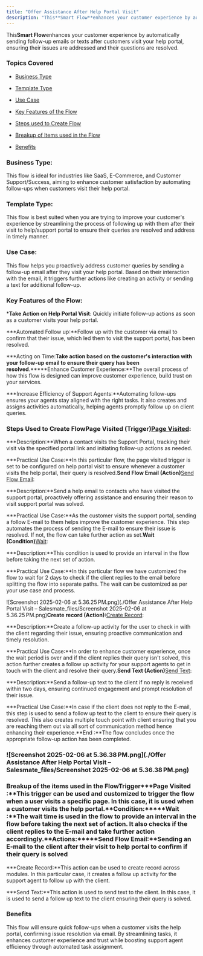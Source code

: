 ```yaml
---
title: "Offer Assistance After Help Portal Visit"
description: "This**Smart Flow**enhances your customer experience by automatically sending follow-up emails or texts after customers visit your help portal, ensurin..."
---
```


This**Smart Flow**enhances your customer experience by automatically sending follow-up emails or texts after customers visit your help portal, ensuring their issues are addressed and their questions are resolved.


### Topics Covered


*   [Business Type](https://support.salesmate.io/hc/en-us/articles/42342312253593-Offer-Assistance-After-Help-Portal-Visit#h_01JHQ23XFA27HM3DZ8XD5TAS6J)

*   [Template Type](https://support.salesmate.io/hc/en-us/articles/42342312253593-Offer-Assistance-After-Help-Portal-Visit#h_01JHQ4K98KPHWRYVFWXWQMMKB5)

*   [Use Case](https://support.salesmate.io/hc/en-us/articles/42342312253593-Offer-Assistance-After-Help-Portal-Visit#h_01JHQ2BN6164YWM0B0PEVMTMR7)

*   [Key Features of the Flow](https://support.salesmate.io/hc/en-us/articles/42342312253593-Offer-Assistance-After-Help-Portal-Visit#h_01JHQ37A2S8KSWK7J9FKWVG04V)

*   [Steps used to Create Flow](https://support.salesmate.io/hc/en-us/articles/42342312253593-Offer-Assistance-After-Help-Portal-Visit#h_01JKQAWMZG7AHTBAZ9DPEHVVH0)

*   [Breakup of Items used in the Flow](https://support.salesmate.io/hc/en-us/articles/42342312253593-Offer-Assistance-After-Help-Portal-Visit#h_01JHQ4DS3SXJ53R3HC0VH2SQAQ)

*   [Benefits](https://support.salesmate.io/hc/en-us/articles/42342312253593-Offer-Assistance-After-Help-Portal-Visit#h_01JHQ80R5CBPD1PN64REC9QYYF)


### Business Type:

This flow is ideal for industries like SaaS, E-Commerce, and Customer Support/Success, aiming to enhance customer satisfaction by automating follow-ups when customers visit their help portal.


### Template Type:

This flow is best suited when you are trying to improve your customer's experience by streamlining the process of following up with them after their visit to help/support portal to ensure their queries are resolved and address in timely manner.


### Use Case:

This flow helps you proactively address customer queries by sending a follow-up email after they visit your help portal. Based on their interaction with the email, it triggers further actions like creating an activity or sending a text for additional follow-up.


### Key Features of the Flow:


***Take Action on Help Portal Visit**: Quickly initiate follow-up actions as soon as a customer visits your help portal.

***Automated Follow up:**Follow up with the customer via email to confirm that their issue, which led them to visit the support portal, has been resolved.

***Acting on Time:**Take action based on the customer's interaction with your follow-up email to ensure their query has been resolved**.*****Enhance Customer Experience:**The overall process of how this flow is designed can improve customer experience, build trust on your services.

***Increase Efficiency of Support Agents:**Automating follow-ups ensures your agents stay aligned with the right tasks. It also creates and assigns activities automatically, helping agents promptly follow up on client queries.


### Steps Used to Create Flow**Page Visited (Trigger)**[Page Visited](https://support.salesmate.io/hc/en-us/articles/37779938430745-Page-Visited):


***Description:**When a contact visits the Support Portal, tracking their visit via the specified portal link and initiating follow-up actions as needed.

***Practical Use Case:**In this particular flow, the page visited trigger is set to be configured on help portal visit to ensure whenever a customer visits the help portal, their query is resolved.**Send Flow Email (Action)**[Send Flow Email](https://support.salesmate.io/hc/en-us/articles/38138164432409-Send-Flow-Email):


***Description:**Send a help email to contacts who have visited the support portal, proactively offering assistance and ensuring their reason to visit support portal was solved.

***Practical Use Case:**As the customer visits the support portal, sending a follow E-mail to them helps improve the customer experience. This step automates the process of sending the E-mail to ensure their issue is resolved. If not, the flow can take further action as set.**Wait (Condition)**[Wait](https://support.salesmate.io/hc/en-us/articles/38138356545433-Wait):


***Description:**This condition is used to provide an interval in the flow before taking the next set of action.

***Practical Use Case:**In this particular flow we have customized the flow to wait for 2 days to check if the client replies to the email before splitting the flow into separate paths. The wait can be customized as per your use case and process.

![Screenshot 2025-02-06 at 5.36.25 PM.png](./Offer Assistance After Help Portal Visit – Salesmate_files/Screenshot 2025-02-06 at 5.36.25 PM.png)**Create record (Action):**[Create Record](https://support.salesmate.io/hc/en-us/articles/38098733305753-Create-Record):


***Description:**Create a follow-up activity for the user to check in with the client regarding their issue, ensuring proactive communication and timely resolution.

***Practical Use Case:**In order to enhance customer experience, once the wait period is over and if the client replies their query isn't solved, this action further creates a follow up activity for your support agents to get in touch with the client and resolve their query.**Send Text (Action)**[Send Text](https://support.salesmate.io/hc/en-us/articles/38138168474905-Send-Text):


***Description:**Send a follow-up text to the client if no reply is received within two days, ensuring continued engagement and prompt resolution of their issue.

***Practical Use Case:**In case if the client does not reply to the E-mail, this step is used to send a follow up text to the client to ensure their query is resolved. This also creates multiple touch point with client ensuring that you are reaching them out via all sort of communication method hence enhancing their experience.**End :**The flow concludes once the appropriate follow-up action has been completed.


### ![Screenshot 2025-02-06 at 5.36.38 PM.png](./Offer Assistance After Help Portal Visit – Salesmate_files/Screenshot 2025-02-06 at 5.36.38 PM.png)


### Breakup of the items used in the Flow**Trigger*****Page Visited :**This trigger can be used and customized to trigger the flow when a user visits a specific page. In this case, it is used when a customer visits the help portal.**Condition:*****Wait :**The wait time is used in the flow to provide an interval in the flow before taking the next set of action. It also checks if the client replies to the E-mail and take further action accordingly.**Actions:*****Send Flow Email:**Sending an E-mail to the client after their visit to help portal to confirm if their query is solved

***Create Record:**This action can be used to create record across modules. In this particular case, it creates a follow up activity for the support agent to follow up with the client.

***Send Text:**This action is used to send text to the client. In this case, it is used to send a follow up text to the client ensuring their query is solved.


### Benefits

This flow will ensure quick follow-ups when a customer visits the help portal, confirming issue resolution via email. By streamlining tasks, it enhances customer experience and trust while boosting support agent efficiency through automated task assignment.
